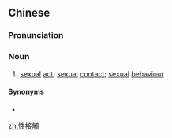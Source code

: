 {{also|性接触}}
==Chinese==
{{zh-forms|s=性接触|type=12}}

===Pronunciation===
{{zh-pron
|m=xìngjiēchù
|c=sing3 zip3 zuk1,sing3 zip3 cuk1
|cat=n
}}

===Noun===
{{zh-noun}}

# [[sexual]] [[act]]; [[sexual]] [[contact]]; [[sexual]] [[behaviour]]

====Synonyms====
* {{zh-l|性行為}}

{{zh-cat|Sex}}

[[zh:性接觸]]